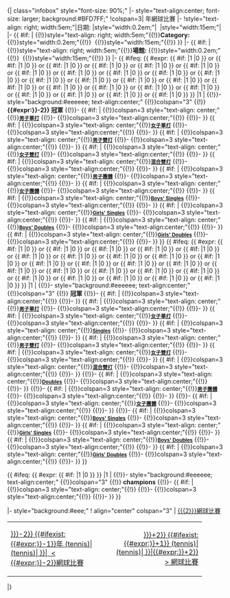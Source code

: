 <noinclude></noinclude>{| class="infobox" style="font-size: 90%;"
|- style="text-align:center; font-size: larger; background:#BFD7FF;" 
!colspan=3|{{{1}}} 年{{{2}}}網球比賽
|-
!style="text-align: right; width:5em;"|日期:
|style="width:0.2em;"|&nbsp;
|style="width:15em;"|{{{date|}}}
|-
{{ #if: {{{category|<noinclude>-</noinclude>}}} |
{{!}}style="text-align: right; width:5em;"{{!}}'''Category:'''
{{!}}style="width:0.2em;"{{!}}&nbsp;
{{!}}style="width:15em;"{{!}}{{{category}}}
}}
|-
{{ #if: {{{location|<noinclude>-</noinclude>}}} |
{{!}}style="text-align: right; width:5em;"{{!}}'''場館:'''
{{!}}style="width:0.2em;"{{!}}&nbsp;
{{!}}style="width:15em;"{{!}}{{{location}}}
}}
|-
{{ #ifeq: {{ #expr: {{ #if: {{{defchamp|<noinclude>-</noinclude>}}} |1 |0 }} or {{ #if: {{{defchampms|<noinclude>-</noinclude>}}} |1 |0 }} or {{ #if: {{{defchampws|}}} |1 |0 }} or {{ #if: {{{defchamps|}}} |1 |0 }} or {{ #if: {{{defchampmd|}}} |1 |0 }} or {{ #if: {{{defchampwd|}}} |1 |0 }} or {{ #if: {{{defchampxd|}}} |1 |0 }} or {{ #if: {{{defchampd|}}} |1 |0 }} or {{ #if: {{{defchampmt|}}} |1 |0 }} or {{ #if: {{{defchampwt|}}} |1 |0 }} or {{ #if: {{{defchampbs|}}} |1 |0 }} or {{ #if: {{{defchampgs|}}} |1 |0 }} or {{ #if: {{{defchampbd|}}} |1 |0 }} or {{ #if: {{{defchampgd|}}} |1 |0 }} or {{ #if: {{{defchampml|}}} |1 |0 }} or {{ #if: {{{defchampwl|}}} |1 |0 }} or {{ #if: {{{defchampxl|}}} |1 |0 }} or {{ #if: {{{defchampsl|}}} |1 |0 }} or {{ #if: {{{defchampwcms|}}} |1 |0 }} or {{ #if: {{{defchampwcws|}}} |1 |0 }} or {{ #if: {{{defchampwcqs|}}} |1 |0 }} or {{ #if: {{{defchampwcmd|}}} |1 |0 }} or {{ #if: {{{defchampwcwd|}}} |1 |0 }} or {{ #if: {{{defchampwcqd|}}} |1 |0 }} }} |1 | 
{{!}}- style="background:#eeeeee; text-align:center;"
{{!}}colspan="3" {{!}} '''{{#expr:{{{1|{{CURRENTYEAR}}}}}-2}} 冠軍'''
{{!}}- 
{{ #if: {{{defchampms|<noinclude>-</noinclude>}}} |
{{!}}colspan=3 style="text-align: center;"{{!}}<small>'''[[{{{1}}} {{{2}}}網球比賽 – 男子單打|男子單打]]'''</small>
{{!}}- 
{{!}}colspan=3 style="text-align:center;"{{!}}{{{defchampms}}}
{{!}}- 
}}
{{ #if: {{{defchampws|<noinclude>-</noinclude>}}} |
{{!}}colspan=3 style="text-align: center;"{{!}}<small>'''[[{{{1}}} {{{2}}}網球比賽 – 女子單打|女子單打]]'''</small>
{{!}}- 
{{!}}colspan=3 style="text-align:center;"{{!}}{{{defchampws}}}
{{!}}- 
}}
{{ #if: {{{defchampmd|<noinclude>-</noinclude>}}} |
{{!}}colspan=3 style="text-align: center;"{{!}}<small>'''[[{{{1}}} {{{2}}}網球比賽 – 男子雙打|男子雙打]]'''</small>
{{!}}- 
{{!}}colspan=3 style="text-align:center;"{{!}}{{{defchampmd}}}
{{!}}- 
}}
{{ #if: {{{defchampwd|<noinclude>-</noinclude>}}} |
{{!}}colspan=3 style="text-align: center;"{{!}}<small>'''[[{{{1}}} {{{2}}}網球比賽 – 女子雙打|女子雙打]]'''</small>
{{!}}- 
{{!}}colspan=3 style="text-align:center;"{{!}}{{{defchampwd}}}
{{!}}- 
}}
{{ #if: {{{defchampxd|<noinclude>-</noinclude>}}} |
{{!}}colspan=3 style="text-align: center;"{{!}}<small>'''[[{{{1}}} {{{2}}}網球比賽 – 混合雙打|混合雙打]]'''</small>
{{!}}- 
{{!}}colspan=3 style="text-align:center;"{{!}}{{{defchampxd}}}
{{!}}- 
}}
{{ #if: {{{defchampmt|<noinclude>-</noinclude>}}} |
{{!}}colspan=3 style="text-align: center;"{{!}}<small>'''[[{{{1}}} {{{2}}}網球比賽 – 男子團體|男子團體]]'''</small>
{{!}}- 
{{!}}colspan=3 style="text-align:center;"{{!}}{{{defchampmt}}}
{{!}}-
}}
{{ #if: {{{defchampwt|<noinclude>-</noinclude>}}} |
{{!}}colspan=3 style="text-align: center;"{{!}}<small>'''[[{{{1}}} {{{2}}}網球比賽 – 女子團體|女子團體]]'''</small>
{{!}}- 
{{!}}colspan=3 style="text-align:center;"{{!}}{{{defchampwt}}}
{{!}}-
}}
{{ #if: {{{defchampbs|<noinclude>-</noinclude>}}} |
{{!}}colspan=3 style="text-align: center;"{{!}}<small>'''[[Tennis at the {{{1}}} {{{2}}} – Boys' Singles|Boys' Singles]]'''</small>
{{!}}- 
{{!}}colspan=3 style="text-align:center;"{{!}}{{{defchampbs}}}
{{!}}- 
}}
{{ #if: {{{defchampgs|<noinclude>-</noinclude>}}} |
{{!}}colspan=3 style="text-align: center;"{{!}}<small>'''[[Tennis at the {{{1}}} {{{2}}} – Girls' Singles|Girls' Singles]]'''</small>
{{!}}- 
{{!}}colspan=3 style="text-align:center;"{{!}}{{{defchampgs}}}
{{!}}- 
}}
{{ #if: {{{defchampbd|<noinclude>-</noinclude>}}} |
{{!}}colspan=3 style="text-align: center;"{{!}}<small>'''[[Tennis at the {{{1}}} {{{2}}} – Boys' Doubles|Boys' Doubles]]'''</small>
{{!}}- 
{{!}}colspan=3 style="text-align:center;"{{!}}{{{defchampbd}}}
{{!}}- 
}}
{{ #if: {{{defchampgd|<noinclude>-</noinclude>}}} |
{{!}}colspan=3 style="text-align: center;"{{!}}<small>'''[[Tennis at the {{{1}}} {{{2}}} – Girls' Doubles|Girls' Doubles]]'''</small>
{{!}}- 
{{!}}colspan=3 style="text-align:center;"{{!}}{{{defchampgd}}}
{{!}}- 
}}
}}
{{ #ifeq: {{ #expr: {{ #if: {{{champ|<noinclude>-</noinclude>}}} |1 |0 }} or {{ #if: {{{champms|<noinclude>-</noinclude>}}} |1 |0 }} or {{ #if: {{{champws|}}} |1 |0 }} or {{ #if: {{{champs|}}} |1 |0 }} or {{ #if: {{{champmd|}}} |1 |0 }} or {{ #if: {{{champwd|}}} |1 |0 }} or {{ #if: {{{champxd|}}} |1 |0 }} or {{ #if: {{{champd|}}} |1 |0 }} or {{ #if: {{{champmt|}}} |1 |0 }}  or {{ #if: {{{champwt|}}} |1 |0 }} or {{ #if: {{{champbs|}}} |1 |0 }} or {{ #if: {{{champgs|}}} |1 |0 }} or {{ #if: {{{champbd|}}} |1 |0 }} or {{ #if: {{{champgd|}}} |1 |0 }} or {{ #if: {{{champml|}}} |1 |0 }} or {{ #if: {{{champwl|}}} |1 |0 }} or {{ #if: {{{champxl|}}} |1 |0 }} or {{ #if: {{{champsl|}}} |1 |0 }} or {{ #if: {{{champwcms|}}} |1 |0 }} or {{ #if: {{{champwcws|}}} |1 |0 }} or {{ #if: {{{champwcqs|}}} |1 |0 }} or {{ #if: {{{champwcmd|}}} |1 |0 }} or {{ #if: {{{champwcwd|}}} |1 |0 }} or {{ #if: {{{champwcqd|}}} |1 |0 }} }} |1 | 
{{!}}- style="background:#eeeeee; text-align:center;"
{{!}}colspan="3" {{!}} '''冠軍'''
{{!}}- 
{{ #if: {{{champ|<noinclude>-</noinclude>}}} |
{{!}}colspan=3 style="text-align:center;"{{!}}{{{champ}}}
{{!}}-
}}
{{ #if: {{{champms|<noinclude>-</noinclude>}}} |
{{!}}colspan=3 style="text-align: center;"{{!}}<small>'''[[ {{{1}}} {{{2}}}網球比賽 – 男子單打|男子單打]]'''</small>
{{!}}- 
{{!}}colspan=3 style="text-align:center;"{{!}}{{{champms}}}
{{!}}- 
}}
{{ #if: {{{champws|<noinclude>-</noinclude>}}} |
{{!}}colspan=3 style="text-align: center;"{{!}}<small>'''[[{{{1}}} {{{2}}}網球比賽 – 女子單打|女子單打]]'''</small>
{{!}}- 
{{!}}colspan=3 style="text-align:center;"{{!}}{{{champws}}}
{{!}}- 
}}
{{ #if: {{{champs|<noinclude>-</noinclude>}}} |
{{!}}colspan=3 style="text-align: center;"{{!}}<small>'''[[{{{1}}} {{{2}}}網球比賽 – Singles|Singles]]'''</small>
{{!}}- 
{{!}}colspan=3 style="text-align:center;"{{!}}{{{champs}}}
{{!}}- 
}}
{{ #if: {{{champmd|<noinclude>-</noinclude>}}} |
{{!}}colspan=3 style="text-align: center;"{{!}}<small>'''[[{{{1}}} {{{2}}}網球比賽 – 男子雙打|男子雙打]]'''</small>
{{!}}- 
{{!}}colspan=3 style="text-align:center;"{{!}}{{{champmd}}}
{{!}}- 
}}
{{ #if: {{{champwd|<noinclude>-</noinclude>}}} |
{{!}}colspan=3 style="text-align: center;"{{!}}<small>'''[[{{{1}}} {{{2}}}網球比賽 – 女子雙打|女子雙打]]'''</small>
{{!}}- 
{{!}}colspan=3 style="text-align:center;"{{!}}{{{champwd}}}
{{!}}- 
}}
{{ #if: {{{champxd|<noinclude>-</noinclude>}}} |
{{!}}colspan=3 style="text-align: center;"{{!}}<small>'''[[{{{1}}} {{{2}}}網球比賽 – 混合雙打|混合雙打]]'''</small>
{{!}}- 
{{!}}colspan=3 style="text-align:center;"{{!}}{{{champxd}}}
{{!}}- 
}}
{{!}}-
{{ #if: {{{champd|<noinclude>-</noinclude>}}} |
{{!}}colspan=3 style="text-align: center;"{{!}}<small>'''[[{{{1}}} {{{2}}}網球比賽 – Doubles|Doubles]]'''</small>
{{!}}- 
{{!}}colspan=3 style="text-align:center;"{{!}}{{{champd}}}
{{!}}- 
}}
{{!}}-
{{ #if: {{{champmt|<noinclude>-</noinclude>}}} |
{{!}}colspan=3 style="text-align: center;"{{!}}<small>'''[[Tennis at the {{{1}}} {{{2}}} – 男子團體|男子團體]]'''</small>
{{!}}- 
{{!}}colspan=3 style="text-align:center;"{{!}}{{{champmt}}}
{{!}}-
}}
{{!}}-
{{ #if: {{{champwt|<noinclude>-</noinclude>}}} |
{{!}}colspan=3 style="text-align: center;"{{!}}<small>'''[[Tennis at the {{{1}}} {{{2}}} – 女子團體|女子團體]]'''</small>
{{!}}- 
{{!}}colspan=3 style="text-align:center;"{{!}}{{{champwt}}}
{{!}}-
}}
{{!}}-
{{ #if: {{{champbs|<noinclude>-</noinclude>}}} |
{{!}}colspan=3 style="text-align: center;"{{!}}<small>'''[[Tennis at the {{{1}}} {{{2}}} – Boys' Singles|Boys' Singles]]'''</small>
{{!}}- 
{{!}}colspan=3 style="text-align:center;"{{!}}{{{champbs}}}
{{!}}- 
}}
{{ #if: {{{champgs|<noinclude>-</noinclude>}}} |
{{!}}colspan=3 style="text-align: center;"{{!}}<small>'''[[Tennis at the {{{1}}} {{{2}}} – Girls' Singles|Girls' Singles]]'''</small>
{{!}}- 
{{!}}colspan=3 style="text-align:center;"{{!}}{{{champgs}}}
{{!}}- 
}}
{{ #if: {{{champbd|<noinclude>-</noinclude>}}} |
{{!}}colspan=3 style="text-align: center;"{{!}}<small>'''[[Tennis at the {{{1}}} {{{2}}} – Boys' Doubles|Boys' Doubles]]'''</small>
{{!}}- 
{{!}}colspan=3 style="text-align:center;"{{!}}{{{champbd}}}
{{!}}- 
}}
{{ #if: {{{champgd|<noinclude>-</noinclude>}}} |
{{!}}colspan=3 style="text-align: center;"{{!}}<small>'''[[Tennis at the {{{1}}} {{{2}}} – Girls' Doubles|Girls' Doubles]]'''</small>
{{!}}- 
{{!}}colspan=3 style="text-align:center;"{{!}}{{{champgd}}}
{{!}}- 
}}
}}


{{ #ifeq: {{ #expr: {{ #if: {{{otheryear-defchamp|<noinclude>-</noinclude>}}} |1 |0 }} }} |1 | 
{{!}}- style="background:#eeeeee; text-align:center;"
{{!}}colspan="3" {{!}} '''{{{otheryear}}} champions'''
{{!}}-
{{ #if: {{{otheryear-event|<noinclude>-</noinclude>}}} |
{{!}}colspan=3 style="text-align: center;"{{!}}<small>'''[[Tennis at the {{{1}}} {{{2}}} – {{{otheryear-event}}}|{{{otheryear-event}}}]]'''</small>
{{!}}- 
{{!}}colspan=3 style="text-align:center;"{{!}}{{{otheryear-defchamp}}}
{{!}}- 
}}
}}

|- style="background:#eee;"
! align="center" colspan="3" | [[{{{2}}}網球比賽]]
{| style="width:80%; border:1px; border-collapse:collapse; background:#eee; line-height:90%;"
|- 
| align="left" width=45% | [[{{#expr:{{{1|{{CURRENTYEAR}}}}}-2}} {{#ifexist: {{#expr:{{{1|{{CURRENTYEAR}}}}}-1}}年 {{{2}}} (tennis)|{{{2}}} (tennis)|{{{2}}} }}| &nbsp;&lt; {{#expr:{{{1|{{CURRENTYEAR}}}}}-2}}網球比賽]]
| align="right" width=45% | [[{{#expr:{{{1|{{CURRENTYEAR}}}}}+2}} {{#ifexist: {{#expr:{{{1|{{CURRENTYEAR}}}}}+1}} {{{2}}} (tennis)|{{{2}}} (tennis)|{{{2}}} }}|{{#expr:{{{1|{{CURRENTYEAR}}}}}+2}} &gt;&nbsp;網球比賽]]
|}
|}<noinclude>{{template doc}}</noinclude>